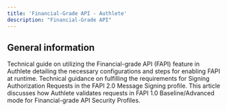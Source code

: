 ```yaml
---
title: 'Financial-Grade API - Authlete'
description: "Financial-Grade API"
---
```

## General information
Technical guide on utilizing the Financial-grade API (FAPI) feature in Authlete detailing the necessary configurations and steps for enabling FAPI at runtime.
Technical guidance on fulfilling the requirements for Signing Authorization Requests in the FAPI 2.0 Message Signing profile.
This article discusses how Authlete validates requests in FAPI 1.0 Baseline/Advanced mode for Financial-grade API Security Profiles.
